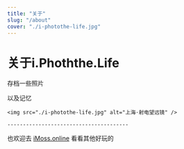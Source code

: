 ```yaml
---
title: "关于"
slug: "/about"
cover: "./i-photothe-life.jpg"
---
```


# 关于i.Phoththe.Life

存档一些照片

以及记忆


<p align="center">

    <img src="./i-photothe-life.jpg" alt="上海·射电望远镜" />
</p>


    ---------------------------------------


也欢迎去 [iMoss.online](https://imoss.online "iMoss.online") 看看其他好玩的


